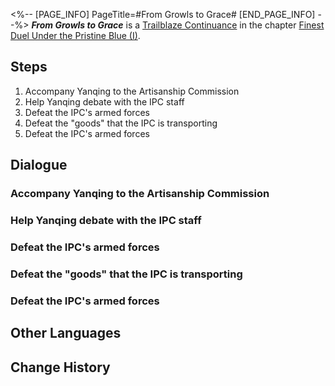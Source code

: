 <%-- [PAGE_INFO]
PageTitle=#From Growls to Grace#
[END_PAGE_INFO] --%>
{{Stub|Dialogue.}}
{{Mission Infobox
|id            = 2022003
|title         = 
|image         = Mission From Growls to Grace.png{{subst:void|<!--$UPLOAD:<<SpriteOutput/Chronicle/2022003.png>-<Mission From Growls to Grace.png>-<Fate's Atlas Images>>-->}}
|type          = Trailblaze Continuance
|event_name    = 
|chapter       = Finest Duel Under the Pristine Blue (I)
|requirements  = [[Trailblaze Continuance]] ''[[Emissary Mystique]]'' completed
|summary       = At the advent of the Wardance ceremony, the Xianzhou Luofu became a crossroads of conflict among many &mdash; not just among guests of ulterior motives, but also IPC ships that were forced to dock after escaping from borisin attacks.<br />To resolve everyone's disputes, you accompanied Yanqing to the Artisanship Commission.
|characters    = Dan Heng; IPC Worker; Kongqing; Lingsha; March 7th; Skott; Stern Cloud Knight; Trailblazer; Xikui; Yanqing
|startLocation = [[The Xianzhou Luofu]] - [[Artisanship Commission]]
|world         = The Xianzhou Luofu
|area          = Artisanship Commission
|prev          = Emissary Mystique
|next          = The Quieting of Quillons
|rewards       = Trailblaze EXP*500; Stellar Jade*60; Traveler's Guide*6; Lost Crystal*6; Credit*60,000
}}
'''''From Growls to Grace''''' is a [[Trailblaze Continuance]] in the chapter [[Finest Duel Under the Pristine Blue (I)]].

==Steps==
# Accompany Yanqing to the Artisanship Commission
# Help Yanqing debate with the IPC staff
# Defeat the IPC's armed forces
# Defeat the "goods" that the IPC is transporting
# Defeat the IPC's armed forces

<!--
==Gameplay Notes==

--><!--
==Trial Character==

-->
==Dialogue==
{{Stub Dialogue}}

===Accompany Yanqing to the Artisanship Commission{{subst:void|<!--202200301-->}}===
{{Mission Description|type=continuance|location=Artisanship Commission|At the advent of the Wardance ceremony, the Xianzhou Luofu became a crossroads of conflict among many &mdash; not just among guests of ulterior motives, but also IPC ships that were forced to dock after escaping from borisin attacks.<br />To resolve everyone's disputes, you accompanied Yanqing to the Artisanship Commission.}}
{{Dialogue Start}}
:{{tx}}
{{Dialogue End}}

===Help Yanqing debate with the IPC staff{{subst:void|<!--202200302-->}}===
{{Dialogue Start}}
:{{tx}}
{{Dialogue End}}

===Defeat the IPC's armed forces{{subst:void|<!--202200306-->}}===
{{Dialogue Start}}
:{{tx}}
{{Dialogue End}}

===Defeat the "goods" that the IPC is transporting{{subst:void|<!--202200308-->}}===
{{Dialogue Start}}
:{{tx}}
{{Dialogue End}}

===Defeat the IPC's armed forces{{subst:void|<!--202200305-->}}===
{{Dialogue Start}}
:{{tx}}
{{Dialogue End}}

==Other Languages==
{{Other Languages
|en   = From Growls to Grace
|zhs  = 狴犴吠狂，妙语生香
|zht  = 狴犴吠狂，妙語生香
|ja   = 吠える獣黙らす妙言
|ko   = 소란을 잠재우는 묘언
|es   = Ladridos enjaulados y palabras gratas
|fr   = Râles et grâce
|ru   = Лай сторожевого пса, сладкие речи
|th   = กลอลหม่านกับวาจาแยบยล
|vi   = Bệ Ngạn Gầm Rú, Lời Thì Thầm Tỏa Hương
|de   = Chaotische Kakophonie und liebliches Geflüster
|id   = Luapan Amarah dan Bisikan Manis
|pt   = De Rosnados à Graça
}}

==Change History==
{{Change History|2.4}}
